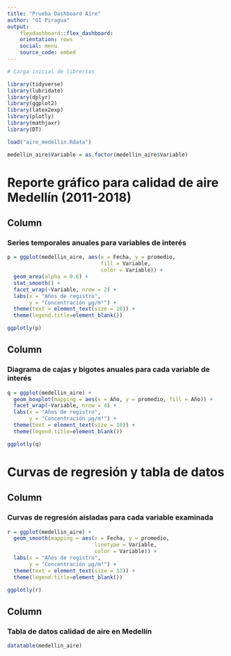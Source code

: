 ```yaml
---
title: "Prueba Dashboard Aire"
author: "GI Piragua"
output: 
    flexdashboard::flex_dashboard:
    orientation: rows
    social: menu
    source_code: embed
---
```


```r

# Carga inicial de librerías

library(tidyverse)
library(lubridate)
library(dplyr)
library(ggplot2)
library(latex2exp)
library(plotly)
library(mathjaxr)
library(DT)

load("aire_medellin.Rdata")

medellin_aire$Variable = as.factor(medellin_aire$Variable)


```

Reporte gráfico para calidad de aire Medellín (2011-2018)
====================================================================
Column 
-----------------------------------------------------------------------
### Series temporales anuales para variables de interés

```r

p = ggplot(medellin_aire, aes(x = Fecha, y = promedio,
                              fill = Variable, 
                              color = Variable)) +
  geom_area(alpha = 0.6) +
  stat_smooth() +
  facet_wrap(~Variable, nrow = 2) +
  labs(x = "Años de registro", 
       y = "Concentración µg/m³") +
  theme(text = element_text(size = 10)) +
  theme(legend.title=element_blank())

ggplotly(p)

```

Column 
-----------------------------------------------------------------------
### Diagrama de cajas y bigotes anuales para cada variable de interés

```r

q = ggplot(medellin_aire) +
  geom_boxplot(mapping = aes(x = Año, y = promedio, fill = Año)) +
  facet_wrap(~Variable, nrow = 4) +
  labs(x = "Años de registro", 
       y = "Concentración µg/m³") +
  theme(text = element_text(size = 10)) +
  theme(legend.title=element_blank())

ggplotly(q)

```

Curvas de regresión y tabla de datos
====================================================================
Column
-----------------------------------------------------------------------

### Curvas de regresión aisladas para cada variable examinada

```r

r = ggplot(medellin_aire) +
  geom_smooth(mapping = aes(x = Fecha, y = promedio, 
                            linetype = Variable, 
                            color = Variable)) +
  labs(x = "Años de registro", 
       y = "Concentración µg/m³") +
  theme(text = element_text(size = 13)) +
  theme(legend.title=element_blank())

ggplotly(r)

```

Column
-----------------------------------------------------------------------
### Tabla de datos calidad de aire en Medellín

```r

datatable(medellin_aire)

```

